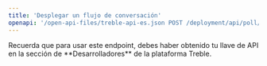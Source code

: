 ```yaml
---
title: 'Desplegar un flujo de conversación'
openapi: '/open-api-files/treble-api-es.json POST /deployment/api/poll/{poll_id}'
---
```


<Warning>
Recuerda que para usar este endpoint, debes haber obtenido tu llave de API en la sección de **Desarrolladores** de la plataforma Treble.
</Warning>
